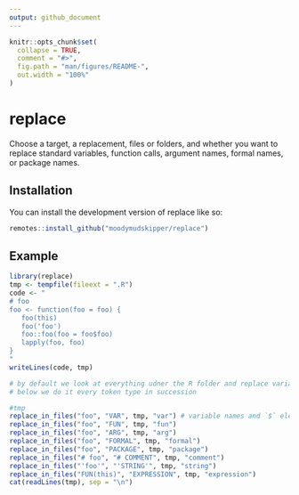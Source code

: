 ```yaml
---
output: github_document
---
```


<!-- README.md is generated from README.Rmd. Please edit that file -->

```r
knitr::opts_chunk$set(
  collapse = TRUE,
  comment = "#>",
  fig.path = "man/figures/README-",
  out.width = "100%"
)
```

# replace

Choose a target, a replacement, files or folders, and whether you want to replace standard variables, function calls, argument names, formal names, or package names.

## Installation

You can install the development version of replace like so:

``` r
remotes::install_github("moodymudskipper/replace")
```

## Example

```r
library(replace)
tmp <- tempfile(fileext = ".R")
code <- "
# foo
foo <- function(foo = foo) {
   foo(this)
   foo('foo')
   foo::foo(foo = foo$foo)
   lapply(foo, foo)
}
"
writeLines(code, tmp)

# by default we look at everything udner the R folder and replace variables and function calls
# below we do it every token type in succession

#tmp
replace_in_files("foo", "VAR", tmp, "var") # variable names and `$` elements
replace_in_files("foo", "FUN", tmp, "fun")
replace_in_files("foo", "ARG", tmp, "arg")
replace_in_files("foo", "FORMAL", tmp, "formal")
replace_in_files("foo", "PACKAGE", tmp, "package")
replace_in_files("# foo", "# COMMENT", tmp, "comment")
replace_in_files("'foo'", "'STRING'", tmp, "string")
replace_in_files("FUN(this)", "EXPRESSION", tmp, "expression")
cat(readLines(tmp), sep = "\n")
```
